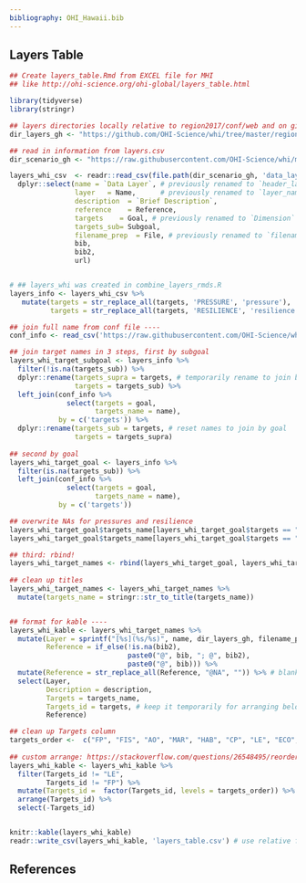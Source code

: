 ```yaml
---
bibliography: OHI_Hawaii.bib
---
```


## Layers Table

```r
## Create layers_table.Rmd from EXCEL file for MHI
## like http://ohi-science.org/ohi-global/layers_table.html

library(tidyverse)
library(stringr)

## layers directories locally relative to region2017/conf/web and on github
dir_layers_gh <- "https://github.com/OHI-Science/whi/tree/master/region2017/layers_whi"

## read in information from layers.csv
dir_scenario_gh <- "https://raw.githubusercontent.com/OHI-Science/whi/master/region2017/"

layers_whi_csv  <- readr::read_csv(file.path(dir_scenario_gh, 'data_layers_table_wh.csv')) %>%
  dplyr::select(name = `Data Layer`, # previously renamed to `header_layer`
                layer   = Name,      # previously renamed to `layer_name`
                description  = `Brief Description`,
                reference    = Reference,
                targets    = Goal, # previously renamed to `Dimension`
                targets_sub= Subgoal,
                filename_prep  = File, # previously renamed to `filename`
                bib,
                bib2,
                url)


# ## layers_whi was created in combine_layers_rmds.R
layers_info <- layers_whi_csv %>%
   mutate(targets = str_replace_all(targets, 'PRESSURE', 'pressure'),
          targets = str_replace_all(targets, 'RESILIENCE', 'resilience'))

## join full name from conf file ----
conf_info <- read_csv('https://raw.githubusercontent.com/OHI-Science/whi/master/region2017/conf/goals.csv')

## join target names in 3 steps, first by subgoal
layers_whi_target_subgoal <- layers_info %>%
  filter(!is.na(targets_sub)) %>%
  dplyr::rename(targets_supra = targets, # temporarily rename to join by subgoal
                targets = targets_sub) %>%
  left_join(conf_info %>%
              select(targets = goal, 
                     targets_name = name), 
            by = c('targets')) %>%
  dplyr::rename(targets_sub = targets, # reset names to join by goal
                targets = targets_supra)
  
## second by goal
layers_whi_target_goal <- layers_info %>%
  filter(is.na(targets_sub)) %>%
  left_join(conf_info %>%
              select(targets = goal, 
                     targets_name = name), 
            by = c('targets'))

## overwrite NAs for pressures and resilience
layers_whi_target_goal$targets_name[layers_whi_target_goal$targets == "pressure" ] <- "pressure" 
layers_whi_target_goal$targets_name[layers_whi_target_goal$targets == "resilience" ] <- "resilience" 

## third: rbind!
layers_whi_target_names <- rbind(layers_whi_target_goal, layers_whi_target_subgoal)
  
## clean up titles
layers_whi_target_names <- layers_whi_target_names %>%
  mutate(targets_name = stringr::str_to_title(targets_name)) 


## format for kable ----
layers_whi_kable <- layers_whi_target_names %>%
  mutate(Layer = sprintf("[%s](%s/%s)", name, dir_layers_gh, filename_prep),
         Reference = if_else(!is.na(bib2), 
                             paste0("@", bib, "; @", bib2),
                             paste0("@", bib))) %>%
  mutate(Reference = str_replace_all(Reference, "@NA", "")) %>% # blanks if @NAs
  select(Layer, 
         Description = description, 
         Targets = targets_name,
         Targets_id = targets, # keep it temporarily for arranging below
         Reference)

## clean up Targets column 
targets_order <-  c("FP", "FIS", "AO", "MAR", "HAB", "CP", "LE", "ECO", "LIV", "LSP", "SPP", "TR", "pressure", "resilience")
 
## custom arrange: https://stackoverflow.com/questions/26548495/reorder-rows-using-custom-order
layers_whi_kable <- layers_whi_kable %>%
  filter(Targets_id != "LE",
         Targets_id != "FP") %>%
  mutate(Targets_id =  factor(Targets_id, levels = targets_order)) %>%
  arrange(Targets_id) %>%
  select(-Targets_id)


knitr::kable(layers_whi_kable)
readr::write_csv(layers_whi_kable, 'layers_table.csv') # use relative filepath to this RMarkdown doc

```

## References
